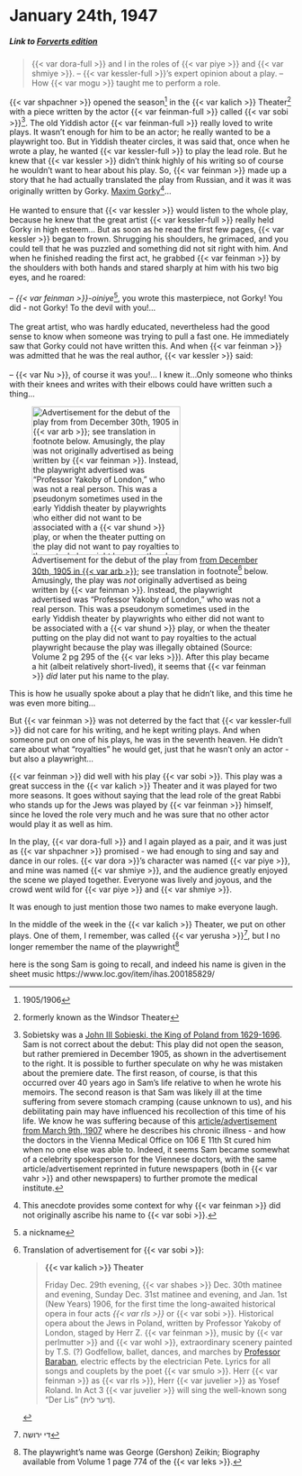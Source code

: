 # January 24th, 1947

##### _Link to [Forverts edition](https://www.nli.org.il/en/newspapers/frw/1947/01/04/01/)_ {.unnumbered}

> {{< var dora-full >}} and I in the roles of {{< var piye >}} and {{< var shmiye >}}. -- {{< var kessler-full >}}'s expert opinion about a play. -- How {{< var mogu >}} taught me to perform a role.



::: {layout-ncol="2"}

{{< var shpachner >}} opened the season^[1905/1906] in the {{< var kalich >}} Theater^[formerly known as the Windsor Theater] with a piece written by the actor {{< var feinman-full >}} called {{< var sobi >}}^[Sobietsky was a [John III Sobieski, the King of Poland from 1629-1696](https://en.wikipedia.org/wiki/John_III_Sobieski). Sam is not correct about the debut: This play did not open the season, but rather premiered in December 1905, as shown in the advertisement to the right. It is possible to further speculate on why he was mistaken about the premiere date. The first reason, of course, is that this occurred over 40 years ago in Sam's life relative to when he wrote his memoirs. The second reason is that Sam was likely ill at the time suffering from severe stomach cramping (cause unknown to us), and his debilitating pain may have influenced his recollection of this time of his life. We know he was suffering because of this [article/advertisement from March 9th, 1907](https://www.nli.org.il/en/newspapers/dwt/1907/03/09/01/article/50.4) where he describes his chronic illness - and how the doctors in the Vienna Medical Office on 106 E 11th St cured him when no one else was able to. Indeed, it seems Sam became somewhat of a celebrity spokesperson for the Viennese doctors, with the same article/advertisement reprinted in future newspapers (both in {{< var vahr >}} and other newspapers) to further promote the medical institute.]. The old Yiddish actor {{< var feinman-full >}} really loved to write plays. It wasn't enough for him to be an actor; he really wanted to be a playwright too. But in Yiddish theater circles, it was said that, once when he wrote a play, he wanted {{< var kessler-full >}} to play the lead role. But he knew that {{< var kessler >}} didn't think highly of his writing so of course he wouldn't want to hear about his play. So, {{< var feinman >}} made up a story that he had actually translated the play from Russian, and it was it was originally written by Gorky. [Maxim Gorky](https://en.wikipedia.org/wiki/Maxim_Gorky)^[This anecdote provides some context for why {{< var feinman >}} did not originally ascribe his name to {{< var sobi >}}.]...<br><br>
He wanted to ensure that {{< var kessler >}} would listen to the whole play, because he knew that the great artist {{< var kessler-full >}} really held Gorky in high esteem... But as soon as he read the first few pages, {{< var kessler >}} began to frown. Shrugging his shoulders, he grimaced, and you could tell that he was puzzled and something did not sit right with him. And when he finished reading the first act, he grabbed {{< var feinman >}} by the shoulders with both hands and stared sharply at him with his two big eyes, and he roared:<br><br>
-- _{{< var feinman >}}-oiniye_^[a nickname], you wrote this masterpiece, not Gorky! You did - not Gorky! To the devil with you!...<br><br>
The great artist, who was hardly educated, nevertheless had the good sense to know when someone was trying to pull a fast one. He immediately saw that Gorky could not have written this. And when {{< var feinman >}} was admitted that he was the real author, {{< var kessler >}} said:<br><br>
-- {{< var Nu >}}, of course it was you!... I knew it...Only someone who thinks with their knees and writes with their elbows could have written such a thing...

![Advertisement for the debut of the play from [from December 30th, 1905 in {{< var arb >}}](https://www.nli.org.il/en/newspapers/derarbeiter/1905/12/30/01/article/12); see translation in footnote[^advert] below. Amusingly, the play was _not_ originally advertised as being written by {{< var feinman >}}. Instead, the playwright advertised was "Professor Yakoby of London," who was not a real person. This was a pseudonym sometimes used in the early Yiddish theater by playwrights who either did not want to be associated with a {{< var shund >}} play, or when the theater putting on the play did not want to pay royalties to the actual playwright because the play was illegally obtained (Source: Volume 2 pg 295 of the {{< var leks >}}). After this play became a hit (albeit relatively short-lived), it seems that {{< var feinman >}} _did_ later put his name to the play.](../img/newspaper_clippings/1905-12-30_arb.png){width="2.75in"}

:::

This is how he usually spoke about a play that he didn't like, and this time he was even more biting...

But {{< var feinman >}} was not deterred by the fact that {{< var kessler-full >}} did not care for his writing, and he kept writing plays. And when someone put on one of his plays, he was in the seventh heaven. He didn't care about what "royalties" he would get, just that he wasn't only an actor - but also a playwright...

{{< var feinman >}} did well with his play {{< var sobi >}}. This play was a great success in the {{< var kalich >}} Theater and it was played for two more seasons. It goes without saying that the lead role of the great Rabbi who stands up for the Jews was played by {{< var feinman >}} himself, since he loved the role very much and he was sure that no other actor would play it as well as him. 

In the play, {{< var dora-full >}} and I again played as a pair, and it was just as {{< var shpachner >}} promised - we had enough to sing and say and dance in our roles. {{< var dora >}}'s character was named {{< var piye >}}, and mine was named {{< var shmiye >}}, and the audience greatly enjoyed the scene we played together. Everyone was lively and joyous, and the crowd went wild for {{< var piye >}} and {{< var shmiye >}}.

It was enough to just mention those two names to make everyone laugh.

In the middle of the week in the {{< var kalich >}} Theater, we put on other plays. One of them, I remember, was called {{< var yerusha >}}^[די ירושה], but I no longer remember the name of the playwright^[The playwright's name was George (Gershon) Zeikin; Biography available from Volume 1 page 774 of the {{< var leks >}}.]


here is the song Sam is going to recall, and indeed his name is given in the sheet music https://www.loc.gov/item/ihas.200185829/






[^advert]: Translation of advertisement for {{< var sobi >}}:

    
    > **{{< var kalich >}} Theater**
    >
    > Friday Dec. 29th evening, {{< var shabes >}} Dec. 30th matinee and evening, Sunday Dec. 31st matinee and evening, and Jan. 1st (New Years) 1906, for the first time the long-awaited historical opera in four acts _{{< var rls >}}_ or {{< var sobi >}}. Historical opera about the Jews in Poland, written by Professor Yakoby of London, staged by Herr Z. {{< var feinman >}}, music by {{< var perlmutter >}} and {{< var wohl >}}, extraordinary scenery painted by T.S. (?) Godfellow, ballet, dances, and marches by [Professor Baraban](https://jenikirbyhistory.getarchive.net/topics/baraban+prof+choreographer/theater+yiddish), electric effects by the electrician Pete. Lyrics for all songs and couplets by the poet {{< var smulo >}}. Herr {{< var feinman >}} as {{< var rls >}}, Herr {{< var juvelier >}} as Yosef Roland. In Act 3 {{< var juvelier >}} will sing the well-known song "Der Lis" (דער לית).